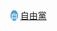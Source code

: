 <span style="height:{{{1|20px}}}; width:{{{1|20px}}};text-align:center; font-size:85%; color:#FFFFFF; display:inline-block; background:#44a0dc; border-radius:50%">自</span>&nbsp;[[自由黨_(香港)|自由黨]]<noinclude>
{{Documentation}}
[[Category:香港政党标示模板|{{PAGENAME}}]]
</noinclude>